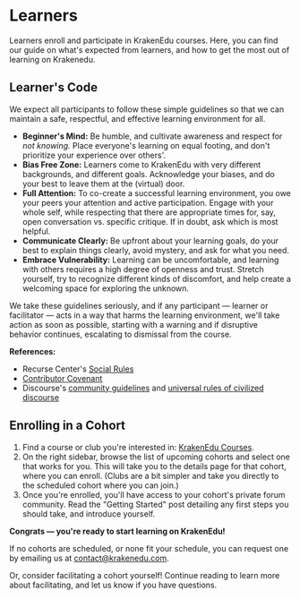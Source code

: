 
# Learners

Learners enroll and participate in KrakenEdu courses. Here, you can find our guide on what's expected from learners, and how to get the most out of learning on Krakenedu.

## Learner's Code

We expect all participants to follow these simple guidelines so that we can maintain a safe, respectful, and effective learning environment for all.

- **Beginner's Mind:** Be humble, and cultivate awareness and respect for *not knowing.* Place everyone's learning on equal footing, and don't prioritize your experience over others'.
- **Bias Free Zone:** Learners come to KrakenEdu with very different backgrounds, and different goals. Acknowledge your biases, and do your best to leave them at the (virtual) door.
- **Full Attention:** To co-create a successful learning environment, you owe your peers your attention and active participation. Engage with your whole self, while respecting that there are appropriate times for, say, open conversation vs. specific critique. If in doubt, ask which is most helpful.
- **Communicate Clearly:** Be upfront about your learning goals, do your best to explain things clearly, avoid mystery, and ask for what you need.
- **Embrace Vulnerability:** Learning can be uncomfortable, and learning with others requires a high degree of openness and trust. Stretch yourself, try to recognize different kinds of discomfort, and help create a welcoming space for exploring the unknown.

We take these guidelines seriously, and if any participant — learner or facilitator — acts in a way that harms the learning environment, we'll take action as soon as possible, starting with a warning and if disruptive behavior continues, escalating to dismissal from the course.

**References:**

- Recurse Center's [Social Rules](https://www.recurse.com/social-rules)
- [Contributor Covenant](https://www.contributor-covenant.org)
- Discourse's [community guidelines](https://meta.discourse.org/faq) and [universal rules of civilized discourse](https://blog.discourse.org/2013/03/the-universal-rules-of-civilized-discourse/)

## Enrolling in a Cohort

1. Find a course or club you're interested in: [KrakenEdu Courses](https://KrakenEdu.com/courses).
2. On the right sidebar, browse the list of upcoming cohorts and select one that works for you. This will take you to the details page for that cohort, where you can enroll. (Clubs are a bit simpler and take you directly to the scheduled cohort where you can join.)
3. Once you're enrolled, you'll have access to your cohort's private forum community. Read the "Getting Started" post detailing any first steps you should take, and introduce yourself.

**Congrats — you're ready to start learning on KrakenEdu!**

If no cohorts are scheduled, or none fit your schedule, you can request one by emailing us at [contact@krakenedu.com](mailto:contact@krakenedu.com).

Or, consider facilitating a cohort yourself! Continue reading to learn more about facilitating, and let us know if you have questions.